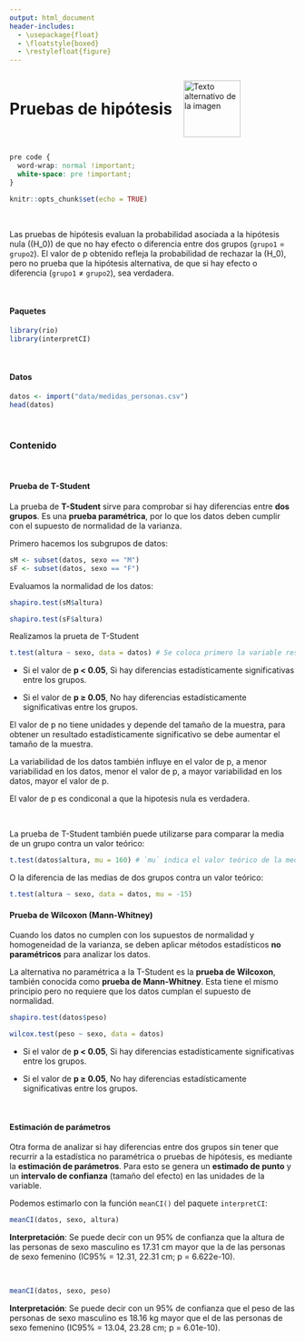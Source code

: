 ---
output: html_document
header-includes:
  - \usepackage{float}
  - \floatstyle{boxed}
  - \restylefloat{figure}
---

<div style="display:flex; align-items:center;">
  <h1 style="margin:0;">Pruebas de hipótesis</h1>
  <img src="Imagenes/HNBI_LOGO1.jpeg" alt="Texto alternativo de la imagen" style="width:100px; margin-left:20px;">
</div>

```{css, echo=FALSE}
pre code {
  word-wrap: normal !important;
  white-space: pre !important;
}
```

```{r setup, include=FALSE}
knitr::opts_chunk$set(echo = TRUE)
```

<br>

Las pruebas de hipótesis evaluan la probabilidad asociada a la hipótesis nula (\(H_0\)) de que no hay efecto o diferencia entre dos grupos (`grupo1` = `grupo2`). El valor de p obtenido refleja la probabilidad de rechazar la \(H_0\), pero no prueba que la hipótesis alternativa, de que si hay efecto o diferencia (`grupo1` ≠ `grupo2`), sea verdadera. 

<br>

#### Paquetes 

```{r, message=FALSE, warning=FALSE}
library(rio)
library(interpretCI)
```

<br>

#### Datos

```{r}
datos <- import("data/medidas_personas.csv")
head(datos)
```

<br>

### Contenido{.tabset .tabset-pills}

<br>

#### Prueba de T-Student

La prueba de **T-Student** sirve para comprobar si hay diferencias entre **dos grupos**. Es una **prueba paramétrica**, por lo que los datos deben cumplir con el supuesto de normalidad de la varianza.

Primero hacemos los subgrupos de datos:

```{r}
sM <- subset(datos, sexo == "M")
sF <- subset(datos, sexo == "F")
```

Evaluamos la normalidad de los datos:

```{r}
shapiro.test(sM$altura)
```

```{r}
shapiro.test(sF$altura)
```

Realizamos la prueta de T-Student

```{r}
t.test(altura ~ sexo, data = datos) # Se coloca primero la variable respuesta (dependiente) y después la variable predictora (independiente) que debe ser categórica, separadas por una `~`.
```

- Si el valor de **p < 0.05**, Si hay diferencias estadísticamente significativas entre los grupos.

- Si el valor de **p ≥ 0.05**, No hay diferencias estadísticamente significativas entre los grupos.

El valor de p no tiene unidades y depende del tamaño de la muestra, para obtener un resultado estadísticamente significativo se debe aumentar el tamaño de la muestra.

La variabilidad de los datos también influye en el valor de p, a menor variabilidad en los datos, menor el valor de p, a mayor variabilidad en los datos, mayor el valor de p.

El valor de p es condiconal a que la hipotesis nula es verdadera.

<br>

La prueba de T-Student también puede utilizarse para comparar la media de un grupo contra un valor teórico: 

```{r}
t.test(datos$altura, mu = 160) # `mu` indica el valor teórico de la media o la diferencia entre medias
```

O la diferencia de las medias de dos grupos contra un valor teórico:

```{r}
t.test(altura ~ sexo, data = datos, mu = -15)
```


#### Prueba de Wilcoxon (Mann-Whitney)

Cuando los datos no cumplen con los supuestos de normalidad y homogeneidad de la varianza, se deben aplicar métodos estadísticos **no paramétricos** para analizar los datos. 

La alternativa no paramétrica a la T-Student es la **prueba de Wilcoxon**, también conocida como **prueba de Mann-Whitney**. Esta tiene el mismo principio pero no requiere que los datos cumplan el supuesto de normalidad.

```{r}
shapiro.test(datos$peso)
```

```{r}
wilcox.test(peso ~ sexo, data = datos)
```

- Si el valor de **p < 0.05**, Si hay diferencias estadísticamente significativas entre los grupos.

- Si el valor de **p ≥ 0.05**, No hay diferencias estadísticamente significativas entre los grupos.

<br>

#### Estimación de parámetros

Otra forma de analizar si hay diferencias entre dos grupos sin tener que recurrir a la estadística no paramétrica o pruebas de hipótesis, es mediante la **estimación de parámetros**. Para esto se genera un **estimado de punto** y un **intervalo de confianza** (tamaño del efecto) en las unidades de la variable.

Podemos estimarlo con la función `meanCI()` del paquete `interpretCI`:

```{r}
meanCI(datos, sexo, altura)
```

**Interpretación**: Se puede decir con un 95% de confianza que la altura de las personas de sexo masculino es 17.31 cm mayor que la de las personas de sexo femenino (IC95% = 12.31, 22.31 cm; p = 6.622e-10).

<br>

```{r}
meanCI(datos, sexo, peso)
```

**Interpretación**: Se puede decir con un 95% de confianza que el peso de las personas de sexo masculino es 18.16 kg mayor que el de las personas de sexo femenino (IC95% = 13.04, 23.28 cm; p = 6.01e-10).

<br>